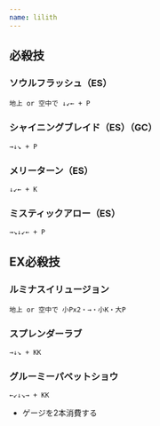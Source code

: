 ```yaml
---
name: lilith
---
```


## 必殺技

### ソウルフラッシュ（ES）

```
地上 or 空中で ↓↙← + P
```

### シャイニングブレイド（ES）（GC）

```
→↓↘ + P
```

### メリーターン（ES）

```
↓↙← + K
```

### ミスティックアロー（ES）

```
→↘↓↙← + P
```

## EX必殺技

### ルミナスイリュージョン

```
地上 or 空中で 小Px2・→・小K・大P
```

### スプレンダーラブ

```
→↓↘ + KK
```

### グルーミーパペットショウ

```
←↙↓↘→ + KK
```

- ゲージを2本消費する
